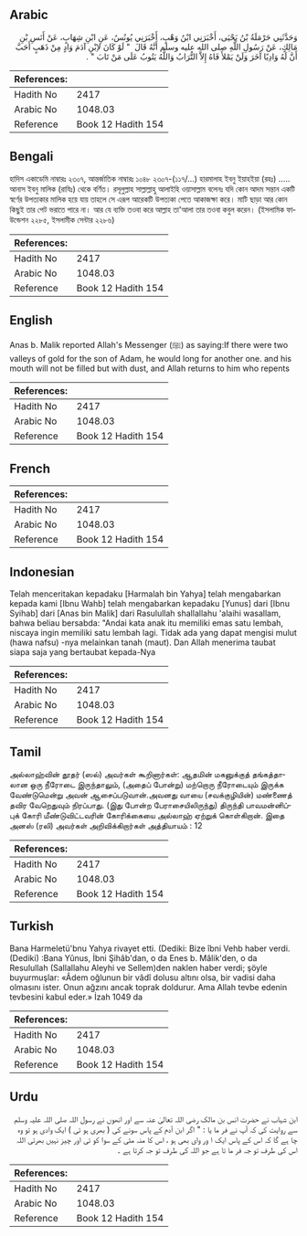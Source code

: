 ## Arabic


<div dir="rtl" lang="ar" style={{fontSize:'larger',backgroundColor:'#f8f9fa',padding:20}}>
وَحَدَّثَنِي حَرْمَلَةُ بْنُ يَحْيَى، أَخْبَرَنِي ابْنُ وَهْبٍ، أَخْبَرَنِي يُونُسُ، عَنِ ابْنِ شِهَابٍ، عَنْ أَنَسِ بْنِ مَالِكٍ، عَنْ رَسُولِ اللَّهِ صلى الله عليه وسلم أَنَّهُ قَالَ ‏ "‏ لَوْ كَانَ لاِبْنِ آدَمَ وَادٍ مِنْ ذَهَبٍ أَحَبَّ أَنَّ لَهُ وَادِيًا آخَرَ وَلَنْ يَمْلأَ فَاهُ إِلاَّ التُّرَابُ وَاللَّهُ يَتُوبُ عَلَى مَنْ تَابَ ‏"‏ ‏.‏
</div>
<div style={{backgroundColor:'#f8f9fa',padding:20, marginBottom: 10}}><table> <thead> <tr> <th>References:</th> <th></th> </tr> </thead> <tbody><tr><td>Hadith No</td><td>2417</td></tr><tr><td>Arabic No</td><td>1048.03</td></tr><tr><td>Reference</td><td>Book 12 Hadith 154</td></tr></tbody></table></div>

## Bengali


<div dir="ltr" lang="bn" style={{fontSize:'larger',backgroundColor:'#f8f9fa',padding:20}}>
হাদিস একাডেমি নাম্বারঃ ২৩০৭, আন্তর্জাতিক নাম্বারঃ ১০৪৮ ২৩০৭-(১১৭/...) হারমালাহ ইবনু ইয়াহইয়া (রহঃ) ..... আনাস ইবনু মালিক (রাযিঃ) থেকে বর্ণিত। রসূলুল্লাহ সাল্লাল্লাহু আলাইহি ওয়াসাল্লাম বলেনঃ যদি কোন আদম সন্তান একটি স্বর্ণের উপত্যকার মালিক হয়ে যায় তাহলে সে এরূপ আরেকটি উপত্যকা পেতে আকাজক্ষা করে। মাটি ছাড়া আর কোন কিছুই তার পেট ভরাতে পারে না। আর যে ব্যক্তি তওবা করে আল্লাহ তা'আলা তার তওবা কবুল করেন। (ইসলামিক ফাউন্ডেশন ২২৮৫, ইসলামীক সেন্টার ২২৮৬)
</div>
<div style={{backgroundColor:'#f8f9fa',padding:20, marginBottom: 10}}><table> <thead> <tr> <th>References:</th> <th></th> </tr> </thead> <tbody><tr><td>Hadith No</td><td>2417</td></tr><tr><td>Arabic No</td><td>1048.03</td></tr><tr><td>Reference</td><td>Book 12 Hadith 154</td></tr></tbody></table></div>

## English


<div dir="ltr" lang="en" style={{fontSize:'larger',backgroundColor:'#f8f9fa',padding:20}}>
Anas b. Malik reported Allah's Messenger (ﷺ) as saying:If there were two valleys of gold for the son of Adam, he would long for another one. and his mouth will not be filled but with dust, and Allah returns to him who repents
</div>
<div style={{backgroundColor:'#f8f9fa',padding:20, marginBottom: 10}}><table> <thead> <tr> <th>References:</th> <th></th> </tr> </thead> <tbody><tr><td>Hadith No</td><td>2417</td></tr><tr><td>Arabic No</td><td>1048.03</td></tr><tr><td>Reference</td><td>Book 12 Hadith 154</td></tr></tbody></table></div>

## French


<div dir="ltr" lang="fr" style={{fontSize:'larger',backgroundColor:'#f8f9fa',padding:20}}>

</div>
<div style={{backgroundColor:'#f8f9fa',padding:20, marginBottom: 10}}><table> <thead> <tr> <th>References:</th> <th></th> </tr> </thead> <tbody><tr><td>Hadith No</td><td>2417</td></tr><tr><td>Arabic No</td><td>1048.03</td></tr><tr><td>Reference</td><td>Book 12 Hadith 154</td></tr></tbody></table></div>

## Indonesian


<div dir="ltr" lang="id" style={{fontSize:'larger',backgroundColor:'#f8f9fa',padding:20}}>
Telah menceritakan kepadaku [Harmalah bin Yahya] telah mengabarkan kepada kami [Ibnu Wahb] telah mengabarkan kepadaku [Yunus] dari [Ibnu Syihab] dari [Anas bin Malik] dari Rasulullah shallallahu 'alaihi wasallam, bahwa beliau bersabda: "Andai kata anak itu memiliki emas satu lembah, niscaya ingin memiliki satu lembah lagi. Tidak ada yang dapat mengisi mulut (hawa nafsu) -nya melainkan tanah (maut). Dan Allah menerima taubat siapa saja yang bertaubat kepada-Nya
</div>
<div style={{backgroundColor:'#f8f9fa',padding:20, marginBottom: 10}}><table> <thead> <tr> <th>References:</th> <th></th> </tr> </thead> <tbody><tr><td>Hadith No</td><td>2417</td></tr><tr><td>Arabic No</td><td>1048.03</td></tr><tr><td>Reference</td><td>Book 12 Hadith 154</td></tr></tbody></table></div>

## Tamil


<div dir="ltr" lang="ta" style={{fontSize:'larger',backgroundColor:'#f8f9fa',padding:20}}>
அல்லாஹ்வின் தூதர் (ஸல்) அவர்கள் கூறினார்கள்: ஆதமின் மகனுக்குத் தங்கத்தாலான ஒரு நீரோடை இருந்தாலும், (அதைப் போன்று) மற்றொரு நீரோடையும் இருக்க வேண்டுமென்று அவன் ஆசைப்படுவான்.அவனது வாயை (சவக்குழியின்) மண்ணைத் தவிர வேறெதுவும் நிரப்பாது. (இது போன்ற பேராசையிலிருந்து) திருந்தி பாவமன்னிப்புக் கோரி மீண்டுவிட்டவரின் கோரிக்கையை அல்லாஹ் ஏற்றுக் கொள்கிறான். இதை அனஸ் (ரலி) அவர்கள் அறிவிக்கிறார்கள் அத்தியாயம் : 12
</div>
<div style={{backgroundColor:'#f8f9fa',padding:20, marginBottom: 10}}><table> <thead> <tr> <th>References:</th> <th></th> </tr> </thead> <tbody><tr><td>Hadith No</td><td>2417</td></tr><tr><td>Arabic No</td><td>1048.03</td></tr><tr><td>Reference</td><td>Book 12 Hadith 154</td></tr></tbody></table></div>

## Turkish


<div dir="ltr" lang="tr" style={{fontSize:'larger',backgroundColor:'#f8f9fa',padding:20}}>
Bana Harmeletü'bnu Yahya rivayet etti. (Dediki: Bize îbni Vehb haber verdi. (Dediki) :Bana Yûnus, İbni Şihâb'dan, o da Enes b. Mâlik'den, o da Resulullah (Sallallahu Aleyhi ve Sellem)den naklen haber verdi; şöyle buyurmuşlar: «Âdem oğlunun bir vâdî dolusu altını olsa, bir vadisi daha olmasını ister. Onun ağzını ancak toprak doldurur. Ama Allah tevbe edenin tevbesini kabul eder.» İzah 1049 da
</div>
<div style={{backgroundColor:'#f8f9fa',padding:20, marginBottom: 10}}><table> <thead> <tr> <th>References:</th> <th></th> </tr> </thead> <tbody><tr><td>Hadith No</td><td>2417</td></tr><tr><td>Arabic No</td><td>1048.03</td></tr><tr><td>Reference</td><td>Book 12 Hadith 154</td></tr></tbody></table></div>

## Urdu


<div dir="rtl" lang="ur" style={{fontSize:'larger',backgroundColor:'#f8f9fa',padding:20}}>
ابن شہاب نے حضرت انس بن مالک رضی اللہ تعالیٰ عنہ سے اور انھوں نے رسول اللہ صلی اللہ علیہ وسلم سے روایت کی کہ آپ نے فر ما یا : " اگر ابن آدم کے پاس سونے کی ( بھری ہو ئی ) ایک وادی ہو تو وہ چا ہے گا کہ اس کے پاس ایک ا ور وای بھی ہو ، اس کا منہ مٹی کے سوا کو ئی اور چیز نہیں بھرتی اللہ اس کی طرف تو جہ فر ما تا ہے جو اللہ کی طرف تو جہ کرتا ہے ۔
</div>
<div style={{backgroundColor:'#f8f9fa',padding:20, marginBottom: 10}}><table> <thead> <tr> <th>References:</th> <th></th> </tr> </thead> <tbody><tr><td>Hadith No</td><td>2417</td></tr><tr><td>Arabic No</td><td>1048.03</td></tr><tr><td>Reference</td><td>Book 12 Hadith 154</td></tr></tbody></table></div>